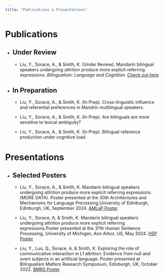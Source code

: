 ```yaml
---
title: "Publications & Presentations"
---
```


<h1>Publications</h1>

-   <h2>Under Review</h2>

    -   <p>Liu, Y., Sorace, A., & Smith, K. (Under Review). Mandarin bilingual speakers undergoing attrition produce more explicit referring expressions. <em>Bilingualism: Language and Cognition.</em> <a href="manuscript_YL.pdf" target="_blank">Check out here</a></p>

-   <h2>In Preparation</h2>

    -   <p>

        Liu, Y., Sorace, A., & Smith, K. (In Prep). Cross-linguistic influence and referential preferences in Mandrin multilingual speakers.

    -   Liu, Y., Sorace, A., & Smith, K. (In Prep). Are bilinguals are more sensitive to lexical ambiguity?
    
    -   Liu, Y., Sorace, A., & Smith, K. (In Prep). Bilingual reference production under cognitive load.</p>

<h1>Presentations</h1>

-   <h2>Selected Posters</h2>

    -   <p>Liu, Y., Sorace, A., & Smith, K. Mandarin bilingual speakers undergoing attrition produce more explicit referring expressions.(MORE DATA). Poster presented at the 30th Architectures and Mechanisms for Language Processing,University of Edinburgh, Edinburgh, UK, September 2024. <a href="AMLaP_poster.pdf" target="_blank">AMLaP Poster</a></p>

    -   <p>Liu, Y., Sorace, A, & Smith, K. Mandarin bilingual speakers undergoing attrition produce more explicit referring expressions.Poster presented at the 37th Human Sentence Processing, University of Michigan, Ann Arbor, US, May 2024. <a href="HSP_poster.pdf" target="_blank">HSP Poster</a></p>

    -   <p>Liu, Y., Luo, Q., Sorace, A, & Smith, K. Exploring the role of communicative interaction in L1 attrition: Evidence from null and overt subjects in an artificial language. Poster presented at Bilingualism Matters Research Symposium, Edinburgh, UK, October 2022. <a href="BMRS_poster.pdf" target="_blank">BMRS Poster</a></p>
